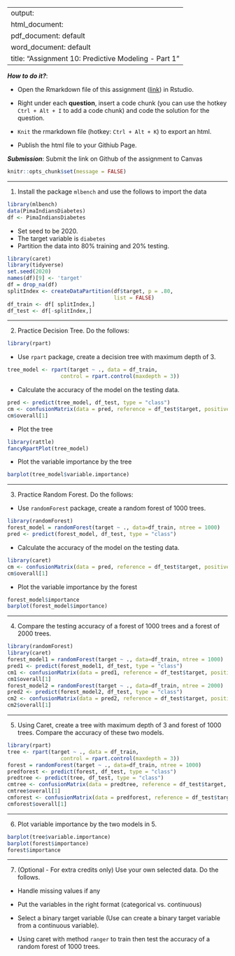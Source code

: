 
---
output: 
  html_document:
  pdf_document: default
  word_document: default
title: "Assignment 10: Predictive Modeling - Part 1"
---

***How to do it?***: 

- Open the Rmarkdown file of this assignment ([link](fa2021_assignment10.Rmd)) in Rstudio. 

- Right under each **question**, insert  a code chunk (you can use the hotkey `Ctrl + Alt + I` to add a code chunk) and code the solution for the question. 

- `Knit` the rmarkdown file (hotkey: `Ctrl + Alt + K`) to export an html.  

-  Publish the html file to your Githiub Page. 

***Submission***: Submit the link on Github of the assignment to Canvas

```r
knitr::opts_chunk$set(message = FALSE)
```


-------

1. Install the package `mlbench` and use the follows to import the data

```r
library(mlbench)
data(PimaIndiansDiabetes)
df <- PimaIndiansDiabetes
```

- Set seed to be 2020. 
- The target variable is `diabetes`
- Partition the data into 80% training and 20% testing.  
```r
library(caret)
library(tidyverse)
set.seed(2020)
names(df)[9] <- 'target'
df = drop_na(df)
splitIndex <- createDataPartition(df$target, p = .80, 
                                  list = FALSE)
df_train <- df[ splitIndex,]
df_test <- df[-splitIndex,]
```

-------

2. Practice Decision Tree.  Do the follows:
```r
library(rpart)
```

  - Use `rpart` package, create a decision tree with maximum depth of 3. 
```r
tree_model <- rpart(target ~ ., data = df_train,
                 control = rpart.control(maxdepth = 3))
```

  - Calculate the accuracy of the model on the testing data. 
```r
pred <- predict(tree_model, df_test, type = "class")
cm <- confusionMatrix(data = pred, reference = df_test$target, positive = "pos")
cm$overall[1]
```
  
  - Plot the tree
```r
library(rattle)
fancyRpartPlot(tree_model)
```
  
  - Plot the variable importance by the tree
```r
barplot(tree_model$variable.importance)
```

-------

3. Practice Random Forest.  Do the follows: 

  - Use `randomForest` package, create a random forest of 1000 trees. 
```r
library(randomForest)
forest_model = randomForest(target ~ ., data=df_train, ntree = 1000)
pred <- predict(forest_model, df_test, type = "class")
```
  
  - Calculate the accuracy of the model on the testing data. 
```r
library(caret)
cm <- confusionMatrix(data = pred, reference = df_test$target, positive = "pos")
cm$overall[1]
```
  
  - Plot the variable importance by the forest
```r
forest_model$importance
barplot(forest_model$importance)
```

-------

4. Compare the testing accuracy of a forest of 1000 trees and a forest of 2000 trees. 
```r
library(randomForest)
library(caret)
forest_model1 = randomForest(target ~ ., data=df_train, ntree = 1000)
pred1 <- predict(forest_model1, df_test, type = "class")
cm1 <- confusionMatrix(data = pred1, reference = df_test$target, positive = "pos")
cm1$overall[1]
forest_model2 = randomForest(target ~ ., data=df_train, ntree = 2000)
pred2 <- predict(forest_model2, df_test, type = "class")
cm2 <- confusionMatrix(data = pred2, reference = df_test$target, positive = "pos")
cm2$overall[1]
```

-------

5. Using Caret, create a tree with maximum depth of 3 and forest of 1000 trees. Compare the accuracy of these two models.
```r
library(rpart)
tree <- rpart(target ~ ., data = df_train,
                 control = rpart.control(maxdepth = 3))
forest = randomForest(target ~ ., data=df_train, ntree = 1000)
predforest <- predict(forest, df_test, type = "class")
predtree <- predict(tree, df_test, type = "class")
cmtree <- confusionMatrix(data = predtree, reference = df_test$target, positive = "pos")
cmtree$overall[1]
cmforest <- confusionMatrix(data = predforest, reference = df_test$target, positive = "pos")
cmforest$overall[1]
```

-------

6. Plot variable importance by the two models in 5. 
```r
barplot(tree$variable.importance)
barplot(forest$importance)
forest$importance
```

-------

7. (Optional - For extra credits only) Use your own selected data.  Do the follows. 

- Handle missing values if any

- Put the variables in the right format (categorical vs. continuous)

- Select a binary target variable (Use can create a binary target variable from a continuous variable). 

- Using caret with method `ranger` to train then test the accuracy of a random forest of 1000 trees. 